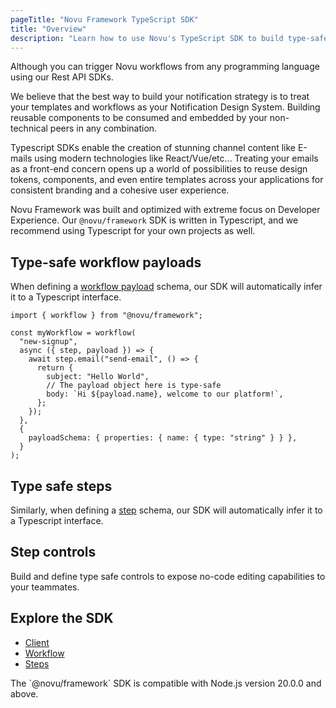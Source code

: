 ```yaml
---
pageTitle: "Novu Framework TypeScript SDK"
title: "Overview"
description: "Learn how to use Novu's TypeScript SDK to build type-safe notification workflows with advanced features like payload validation and step controls."
---
```



Although you can trigger Novu workflows from any programming language using our Rest API SDKs.

We believe that the best way to build your notification strategy is to treat your templates and workflows as your Notification Design System.
Building reusable components to be consumed and embedded by your non-technical peers in any combination.

Typescript SDKs enable the creation of stunning channel content like E-mails using modern technologies like React/Vue/etc...
Treating your emails as a front-end concern opens up a world of possibilities to reuse design tokens, components, and even entire templates across your applications for consistent branding and a cohesive user experience.

Novu Framework was built and optimized with extreme focus on Developer Experience.
Our `@novu/framework` SDK is written in Typescript, and we recommend using Typescript for your own projects as well.

## Type-safe workflow payloads

When defining a [workflow payload](/docs/concepts/payload) schema, our SDK will automatically infer it to a Typescript interface.

```tsx
import { workflow } from "@novu/framework";

const myWorkflow = workflow(
  "new-signup",
  async ({ step, payload }) => {
    await step.email("send-email", () => {
      return {
        subject: "Hello World",
        // The payload object here is type-safe
        body: `Hi ${payload.name}, welcome to our platform!`,
      };
    });
  },
  {
    payloadSchema: { properties: { name: { type: "string" } } },
  }
);
```

## Type safe steps

Similarly, when defining a [step](/docs/framework/typescript/steps/overview) schema, our SDK will automatically infer it to a Typescript interface.

## Step controls

Build and define type safe controls to expose no-code editing capabilities to your teammates.

## Explore the SDK

- [Client](/docs/sdks/framework/typescript/client)
- [Workflow](/docs/sdks/framework/typescript/workflow)
- [Steps](/docs/sdks/framework/typescript/steps)

<Callout type="info">
The `@novu/framework` SDK is compatible with Node.js version 20.0.0 and above.
</Callout>
